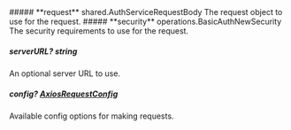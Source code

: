 
<Collapsible>
    ##### **request** shared.AuthServiceRequestBody
    The request object to use for the request.
    <Collapsible.Break/>
    <AuthServiceRequestBody/>
</Collapsible>

<Collapsible>
    ##### **security** operations.BasicAuthNewSecurity
    The security requirements to use for the request.
    <Collapsible.Break/>
    <BasicAuthNewSecurity/>
</Collapsible>

##### **serverURL?** string
An optional server URL to use.

##### **config?** [AxiosRequestConfig](https://axios-http.com/docs/req_config)
Available config options for making requests.

